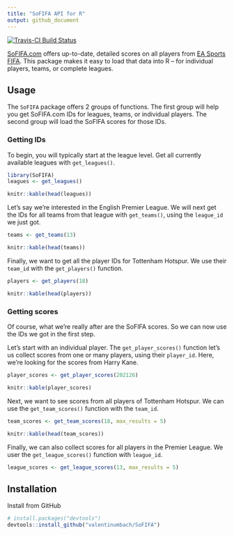 ```yaml
---
title: "SoFIFA API for R"
output: github_document
---
```


[![Travis-CI Build Status](https://travis-ci.org/valentinumbach/SoFIFA.svg?branch=master)](https://travis-ci.org/valentinumbach/SoFIFA)

[SoFIFA.com](https://sofifa.com) offers up-to-date, detailed scores on all players 
from [EA Sports FIFA](https://www.easports.com/fifa). 
This package makes it easy to load that data into R -- for individual players, 
teams, or complete leagues.

## Usage

The `SoFIFA` package offers 2 groups of functions. The first group will help you
get SoFIFA.com IDs for leagues, teams, or individual players. The second group 
will load the SoFIFA scores for those IDs.

### Getting IDs

To begin, you will typically start at the league level. Get all currently
available leagues with `get_leagues()`.

```r
library(SoFIFA)
leagues <- get_leagues()
```

```r
knitr::kable(head(leagues))
```


Let's say we're interested in the English Premier League. We will next get the
IDs for all teams from that league with `get_teams()`, using the `league_id` we
just got.

```r
teams <- get_teams(13)
```

```r
knitr::kable(head(teams))
```

Finally, we want to get all the player IDs for Tottenham Hotspur. We use their
`team_id` with the `get_players()` function.

```r
players <- get_players(18)
```

```r
knitr::kable(head(players))
```

### Getting scores

Of course, what we're really after are the SoFIFA scores. So we can now use the
IDs we got in the first step.

Let's start with an individual player. The `get_player_scores()` function let's 
us collect scores from one or many players, using their `player_id`.
Here, we're looking for the scores from Harry Kane.

```r
player_scores <- get_player_scores(202126)
```

```r
knitr::kable(player_scores)
```

Next, we want to see scores from all players of Tottenham Hotspur. We can use
the `get_team_scores()` function with the `team_id`.

```r
team_scores <- get_team_scores(18, max_results = 5)
```

```r
knitr::kable(head(team_scores))
```

Finally, we can also collect scores for all players in the Premier League. We
user the `get_league_scores()` function with `league_id`.

```r
league_scores <- get_league_scores(13, max_results = 5)
```

## Installation

Install from GitHub

```r
# install.packages("devtools")
devtools::install_github("valentinumbach/SoFIFA")
```

